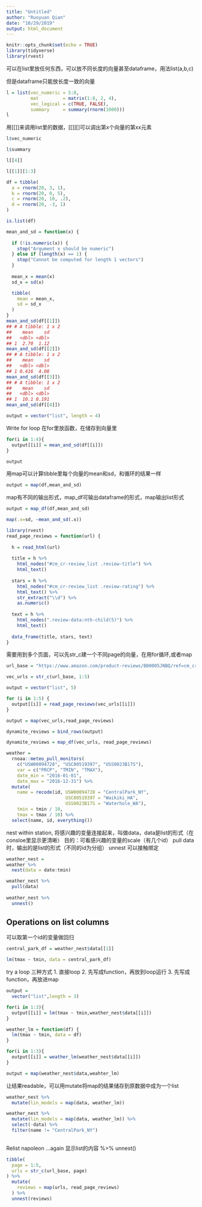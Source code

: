 ```yaml
---
title: "Untitled"
author: "Ruoyuan Qian"
date: "10/29/2019"
output: html_document
---
```


```r
knitr::opts_chunk$set(echo = TRUE)
library(tidyverse)
library(rvest)
```

可以在list里放任何东西，可以放不同长度的向量甚至dataframe，用法list(a,b,c)

但是dataframe只能放长度一致的向量

```r
l = list(vec_numeric = 5:8,
         mat         = matrix(1:8, 2, 4),
         vec_logical = c(TRUE, FALSE),
         summary     = summary(rnorm(1000)))
l
```
用[[]]来调用list里的数据，[[]][]可以调出第x个向量的第xx元素

```r
l$vec_numeric

l$summary

l[[4]]

l[[1]][1:3]
```

```r
df = tibble(
  a = rnorm(20, 3, 1),
  b = rnorm(20, 0, 5),
  c = rnorm(20, 10, .2),
  d = rnorm(20, -3, 1)
)

is.list(df)
```

```r
mean_and_sd = function(x) {
  
  if (!is.numeric(x)) {
    stop("Argument x should be numeric")
  } else if (length(x) == 1) {
    stop("Cannot be computed for length 1 vectors")
  }
  
  mean_x = mean(x)
  sd_x = sd(x)

  tibble(
    mean = mean_x, 
    sd = sd_x
  )
}
mean_and_sd(df[[1]])
## # A tibble: 1 x 2
##    mean    sd
##   <dbl> <dbl>
## 1  2.70  1.12
mean_and_sd(df[[2]])
## # A tibble: 1 x 2
##    mean    sd
##   <dbl> <dbl>
## 1 0.416  4.08
mean_and_sd(df[[3]])
## # A tibble: 1 x 2
##    mean    sd
##   <dbl> <dbl>
## 1  10.1 0.191
mean_and_sd(df[[4]])
```
```r
output = vector("list", length = 4)
```
Write for loop
在for里放函数，在储存到向量里
```r
for(i in 1:4){
  output[[i]] = mean_and_sd(df[[i]])
}

output
```

用map可以计算tibble里每个向量的mean和sd，和循环的结果一样
```r
output = map(df,mean_and_sd)
```
map有不同的输出形式，map_df可输出dataframe的形式，map输出list形式
```r
output = map_df(df,mean_and_sd)
```
```r
map(.x=sd, ~mean_and_sd(.x))
```
```r
library(rvest)
read_page_reviews = function(url) {
  
  h = read_html(url)
  
  title = h %>%
    html_nodes("#cm_cr-review_list .review-title") %>%
    html_text()
  
  stars = h %>%
    html_nodes("#cm_cr-review_list .review-rating") %>%
    html_text() %>%
    str_extract("\\d") %>%
    as.numeric()
  
  text = h %>%
    html_nodes(".review-data:nth-child(5)") %>%
    html_text()
  
  data_frame(title, stars, text)
}

```

需要用到多个页面，可以先str_c建一个不同page的向量，在用for循环,或者map
```r
url_base = "https://www.amazon.com/product-reviews/B00005JNBQ/ref=cm_cr_arp_d_viewopt_rvwer?ie=UTF8&reviewerType=avp_only_reviews&sortBy=recent&pageNumber="

vec_urls = str_c(url_base, 1:5)

output = vector("list", 5)

for (i in 1:5) {
  output[[i]] = read_page_reviews(vec_urls[[i]])
}

output = map(vec_urls,read_page_reviews)

dynamite_reviews = bind_rows(output)

dynamite_reviews = map_df(vec_urls, read_page_reviews)
```


```r
weather = 
  rnoaa::meteo_pull_monitors(
    c("USW00094728", "USC00519397", "USS0023B17S"),
    var = c("PRCP", "TMIN", "TMAX"), 
    date_min = "2016-01-01",
    date_max = "2016-12-31") %>%
  mutate(
    name = recode(id, USW00094728 = "CentralPark_NY", 
                      USC00519397 = "Waikiki_HA",
                      USS0023B17S = "Waterhole_WA"),
    tmin = tmin / 10,
    tmax = tmax / 10) %>%
  select(name, id, everything())
```
nest within station, 将感兴趣的变量连接起来，叫做data，data是list的形式（在consloe里显示更清晰）
目的：可看感兴趣的变量的scale（有几个id）
pull data时，输出的是list的形式（不同的id为分组）
unnest 可以接触绑定
```r
weather_nest = 
weather %>% 
  nest(data = date:tmin)

weather_nest %>% 
  pull(data)
  
weather_nest %>% 
  unnest() 
```

## Operations on list columns

可以取第一个id的变量做回归
```r
central_park_df = weather_nest$data[[1]]

lm(tmax ~ tmin, data = central_park_df)
```

try a loop
三种方式
1. 直接loop
2. 先写成function，再放到loop运行
3. 先写成function，再放进map
```r
output = 
  vector("list",length = 3)

for(i in 1:3){
  output[[i]] = lm(tmax ~ tmin,weather_nest$data[[i]])
}
```

```r
weather_lm = function(df) {
  lm(tmax ~ tmin, data = df)
}
```

```r
for(i in 1:3){
  output[[i]] = weather_lm(weather_nest$data[[i]])
}

output = map(weather_nest$data,weahter_lm)
```

让结果readable，可以用mutate将map的结果储存到原数据中成为一个list
```r
weather_nest %>% 
  mutate(lin_models = map(data, weather_lm)) 

weather_nest %>% 
  mutate(lin_models = map(data, weather_lm)) %>% 
  select(-data) %>% 
  filter(name != "CentralPark_NY")
  
```
Relist napoleon ...again
显示list的内容
%>% unnest()
```r
tibble(
  page = 1:5,
  urls = str_c(url_base, page)
) %>% 
  mutate(
    reviews = map(urls, read_page_reviews)
  ) %>% 
  unnest(reviews)
```

